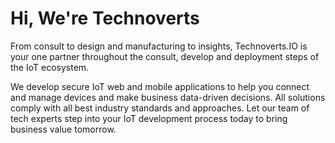 # Hi, We're Technoverts

From consult to design and manufacturing to insights, Technoverts.IO is your one partner throughout the consult, develop and deployment steps of the IoT ecosystem.

We develop secure IoT web and mobile applications to help you connect and manage devices and make business data-driven decisions. All solutions comply with all best industry standards and approaches. Let our team of tech experts step into your IoT development process today to bring business value tomorrow.
